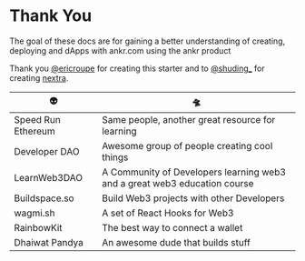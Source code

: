 
# Thank You

The goal of these docs are for gaining a better understanding of creating, deploying and dApps with ankr.com using the ankr product

Thank you [@ericroupe](https://twitter.com/ericroupe) for creating this starter and to [@shuding\_](https://twitter.com/shuding_) for creating [nextra](https://nextra.vercel.app/).

| 👽                                                                        | 🛸                                                                        |
| ------------------------------------------------------------------------- | ------------------------------------------------------------------------- |
| <OpenUrl url="https://speedrunethereum.com/">Speed Run Ethereum</OpenUrl> | Same people, another great resource for learning                          |
| <OpenUrl url="https://twitter.com/developer_dao">Developer DAO</OpenUrl>  | Awesome group of people creating cool things                              |
| <OpenUrl url="https://www.learnweb3.io/">LearnWeb3DAO</OpenUrl>           | A Community of Developers learning web3 and a great web3 education course |
| <OpenUrl url="https://buildspace.so/">Buildspace.so</OpenUrl>             | Build Web3 projects with other Developers                                 |
| <OpenUrl url="https://wagmi.sh/">wagmi.sh</OpenUrl>                       | A set of React Hooks for Web3                                             |
| <OpenUrl url="https://www.rainbowkit.com/">RainbowKit</OpenUrl>           | The best way to connect a wallet                                          |
| <OpenUrl url="https://www.dhaiwat.xyz/">Dhaiwat Pandya</OpenUrl>          | An awesome dude that builds stuff                                         |
